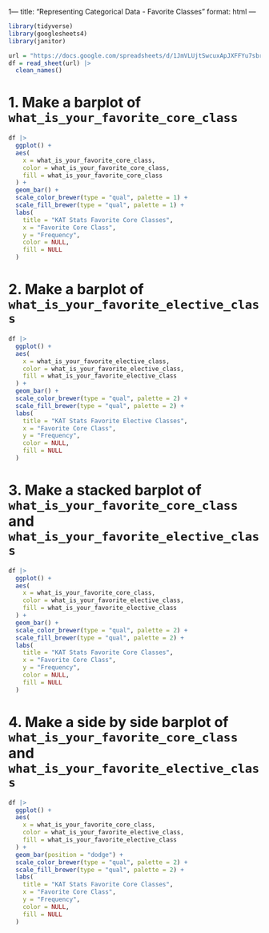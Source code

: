 1---
title: "Representing Categorical Data - Favorite Classes"
format: html
---

```r
library(tidyverse)
library(googlesheets4)
library(janitor)
```

```r
url = "https://docs.google.com/spreadsheets/d/1JmVLUjtSwcuxApJXFFYu7sbre7s0pHjOfz2bmnwDMnQ/edit?usp=sharing"
df = read_sheet(url) |> 
  clean_names()
```
# 1. Make a barplot of `what_is_your_favorite_core_class`

```r
df |> 
  ggplot() +
  aes(
    x = what_is_your_favorite_core_class, 
    color = what_is_your_favorite_core_class,
    fill = what_is_your_favorite_core_class
  ) +
  geom_bar() + 
  scale_color_brewer(type = "qual", palette = 1) +
  scale_fill_brewer(type = "qual", palette = 1) +
  labs(
    title = "KAT Stats Favorite Core Classes",
    x = "Favorite Core Class",
    y = "Frequency",
    color = NULL,
    fill = NULL
  )
```

# 2. Make a barplot of `what_is_your_favorite_elective_class`

```r
df |> 
  ggplot() +
  aes(
    x = what_is_your_favorite_elective_class, 
    color = what_is_your_favorite_elective_class,
    fill = what_is_your_favorite_elective_class
  ) +
  geom_bar() + 
  scale_color_brewer(type = "qual", palette = 2) +
  scale_fill_brewer(type = "qual", palette = 2) +
  labs(
    title = "KAT Stats Favorite Elective Classes",
    x = "Favorite Core Class",
    y = "Frequency",
    color = NULL,
    fill = NULL
  )
```

# 3. Make a stacked barplot of `what_is_your_favorite_core_class` and `what_is_your_favorite_elective_class`

```r
df |> 
  ggplot() +
  aes(
    x = what_is_your_favorite_core_class, 
    color = what_is_your_favorite_elective_class,
    fill = what_is_your_favorite_elective_class
  ) +
  geom_bar() + 
  scale_color_brewer(type = "qual", palette = 2) +
  scale_fill_brewer(type = "qual", palette = 2) +
  labs(
    title = "KAT Stats Favorite Core Classes",
    x = "Favorite Core Class",
    y = "Frequency",
    color = NULL,
    fill = NULL
  )
```

# 4. Make a side by side barplot of `what_is_your_favorite_core_class` and `what_is_your_favorite_elective_class`
```r
df |> 
  ggplot() +
  aes(
    x = what_is_your_favorite_core_class, 
    color = what_is_your_favorite_elective_class,
    fill = what_is_your_favorite_elective_class
  ) +
  geom_bar(position = "dodge") + 
  scale_color_brewer(type = "qual", palette = 2) +
  scale_fill_brewer(type = "qual", palette = 2) +
  labs(
    title = "KAT Stats Favorite Core Classes",
    x = "Favorite Core Class",
    y = "Frequency",
    color = NULL,
    fill = NULL
  )
```

